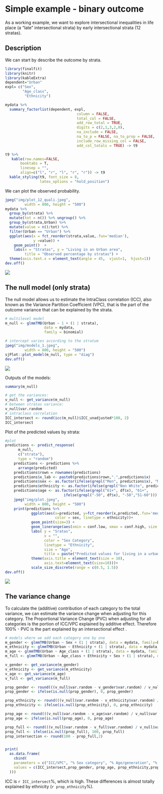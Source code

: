 # Simple example - binary outcome

As a working example, we want to explore intersectional inequalities in life place (a "late" intersectional strata) by early intersectional strata (12 stratas).


## Description

We can start by describe the outcome by strata.


```r
library(finalfit)
library(knitr)
library(kableExtra)
dependent="Urban"
expl= c("Sex", 
        "Age_class", 
         "Ethnicity")

mydata %>%
  summary_factorlist(dependent, expl, 
                                 column = FALSE, 
                                 total_col = FALSE,
                                 add_row_total = TRUE,
                                 digits = c(2,1,3,2,0),
                                 na_include = FALSE,
                                 na_to_p = FALSE, na_to_prop = FALSE,
                                 include_row_missing_col = FALSE,
                                 add_col_totals = TRUE) -> t9

t9 %>%  
   kable(row.names=FALSE,
       booktabs = T,
       linesep = "",
       align=c("l", "r", "l", "r", "r")) -> t9
  kable_styling(t9, font_size = 8, 
                latex_options = "hold_position") 

```

We can plot the observed probability.

```r
jpeg("img/plot_12_quali.jpeg",
         width = 800, height = "500")
mydata %>% 
  group_by(strata) %>% 
  mutate(tot = n()) %>% ungroup() %>% 
  group_by(strata,Urban) %>% 
  mutate(value = n()/tot) %>% 
  filter(Urban == "Urban") %>% 
  ggplot(aes(x = fct_reorder(strata,value,.fun='median'),
             y =value)) +
    geom_point()  +
    labs(x = "Stratas", y = "Living in an Urban area",
         title = "Observed percentage by stratas") +
  theme(axis.text.x = element_text(angle = 45,  vjust=1,  hjust=1))
dev.off()

```
![](img/plot_12_quali.jpeg)


## The null model (only strata) 

The null model allows us to estimate the IntraClass correlation (ICC), also known as the Variance Partition Coefficient (VPC), that is the part of the outcome variance that can be explained by the strata.


```r

# multilevel model
m_null <- glmmTMB(Urban ~ 1 + (1 | strata),
                  data = mydata,
                  family = binomial)

# intercept varies according to the stratum
jpeg("img/models_1.jpeg",
         width = 800, height = "500")
sjPlot::plot_model(m_null, type = "diag")
dev.off()


```
![](img/models_1.jpeg)

Outputs of the models: 

```r
summary(m_null)

# get the variances:
v_null <- get_variance(m_null)
# between stratas variance:
v_null$var.random
# intraclass correlation 
ICC_intersect <- round(icc(m_null)$ICC_unadjusted*100, 2)
ICC_intersect

```

Plot of the predicted values by strata:

```r
#plot
predictions <- predict_response(
      m_null,
      c("strata"),
      type = "random") 
    predictions <- predictions %>% 
      arrange(predicted) 
    predictions$rown = rownames(predictions)
    predictions$x_lab <- paste0(predictions$rown,".",predictions$x)
    predictions$sex <- as.factor(ifelse(grepl("Men", predictions$x), "Men", "Women"))
    predictions$ethnicity <- as.factor(ifelse(grepl("Non White", predictions$x), "Non white", "White"))
    predictions$age <- as.factor(ifelse(grepl("61+", df$x), "61+",
                           ifelse(grepl("-50", df$x), "-50","51-60")))
    jpeg("img/plot.jpeg",
         width = 800, height = "500")
    print(predictions %>% 
            ggplot(aes(x=predicted, y=fct_reorder(x,predicted,.fun='median'),
                       color = sex, linetype = ethnicity))+
            geom_point(size=3) +
            geom_linerange(aes(xmin = conf.low, xmax = conf.high, size = age))+
            labs( y = "Sratas", 
                  x = "",
                  color = "Sex Category",
                  linetype = "Ethnicity",
                  size = "Age",
                  title = paste("Predicted values for living in a urban area"))+
            theme(axis.title = element_text(size = 10),
                  axis.text=element_text(size=10)))+ 
            scale_size_discrete(range = c(0.5, 1.5))
dev.off()

```
![](img/plot.jpeg)


## The variance change 

To calculate the (additive) contribution of each category to the total variance, we can estimate the variance change when adjusting for this category. The Proportional Variance Change (PVC) when adjusting for all categories is the portion of ICC/VPC explained by additive effect. Therefore 100% - PVC is the part explained by an intersectional effect .


```r

# models where we add each category one by one
m_gender <- glmmTMB(Urban ~ Sex + (1 | strata), data = mydata, family=binomial)
m_ethnicity <- glmmTMB(Urban ~ Ethnicity + (1 | strata), data = mydata, family=binomial)
m_age <- glmmTMB(Urban ~ Age_class + (1 | strata), data = mydata, family=binomial)
m_full <- glmmTMB(Urban ~ Age_class + Ethnicity + Sex + (1 | strata), data = mydata, family=binomial)

v_gender <- get_variance(m_gender)
v_ethnicity <- get_variance(m_ethnicity)
v_age <- get_variance(m_age)
v_full <- get_variance(m_full)

prop_gender <- round(((v_null$var.random - v_gender$var.random) / v_null$var.random)*100,2)
prop_gender <- ifelse(is.null(prop_gender), 0, prop_gender)

prop_ethnicity <- round(((v_null$var.random - v_ethnicity$var.random) / v_null$var.random)*100,2)
prop_ethnicity <- ifelse(is.null(prop_ethnicity), 0, prop_ethnicity)

prop_age <- round(((v_null$var.random - v_age$var.random) / v_null$var.random)*100,2)
prop_age <- ifelse(is.null(prop_age), 0, prop_age)

prop_full <- round(((v_null$var.random - v_full$var.random) / v_null$var.random)*100,2)
prop_full <- ifelse(is.null(prop_full), 100, prop_full)
prop_intersection <- round(100 - prop_full,2)


print(
  as.data.frame(
    cbind(
    parameters = c("ICC/VPC", "% Sex category", "% Age/generation", "% Ethnicity", "%Intersection"),
    values = c(ICC_intersect,prop_gender, prop_age, prop_ethnicity,prop_intersection )
  )))

```

ICC is `r ICC_intersect`%, which is high. These differences is almost totally explained by ethnicity (`r prop_ethnicity`%).




